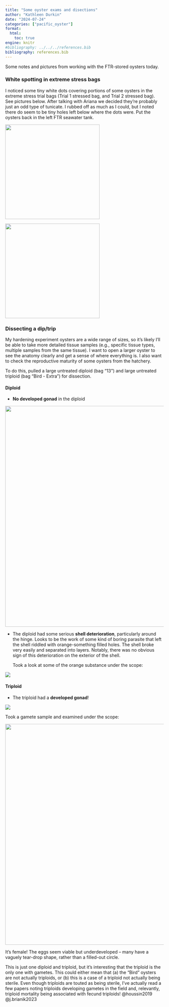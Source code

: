 ```yaml
---
title: "Some oyster exams and disections"
author: "Kathleen Durkin"
date: "2024-07-24"
categories: ["pacific_oyster"]
format:
  html:
    toc: true
engine: knitr
#bibliography: ../../../references.bib
bibliography: references.bib
---
```


Some notes and pictures from working with the FTR-stored oysters today.

### White spotting in extreme stress bags

I noticed some tiny white dots covering portions of some oysters in the extreme stress trial bags (Trial 1 stressed bag, and Trial 2 stressed bag). See pictures below. After talking with Ariana we decided they're probably just an odd type of tunicate. I rubbed off as much as I could, but I noted there do seem to be tiny holes left below where the dots were. Put the oysters back in the left FTR seawater tank.

![](images/IMG_9398.jpg){width="300"}

![](images/IMG_9402.jpg){width="300"}

### Dissecting a dip/trip

My hardening experiment oysters are a wide range of sizes, so it's likely I'll be able to take more detailed tissue samples (e.g., specific tissue types, multiple samples from the same tissue). I want to open a larger oyster to see the anatomy clearly and get a sense of where everything is. I also want to check the reproductive maturity of some oysters from the hatchery.

To do this, pulled a large untreated diploid (bag "13") and large untreated triploid (bag "Bird - Extra") for dissection.

#### Diploid

-   **No developed gonad** in the diploid

![](images/IMG_9410.jpg){width="700"}

-   The diploid had some serious **shell deterioration**, particularly around the hinge. Looks to be the work of some kind of boring parasite that left the shell riddled with orange-something filled holes. The shell broke very easily and separated into layers. Notably, there was no obvious sign of this deterioration on the exterior of the shell.

    Took a look at some of the orange substance under the scope:

![](images/IMG_9420.jpg)

#### Triploid

-   The triploid had a **developed gonad**!

![](images/IMG_9407.jpg)

Took a gamete sample and examined under the scope:

![](images/IMG_9418-01.jpg){width="700"}

It's female! The eggs seem viable but underdeveloped -- many have a vaguely tear-drop shape, rather than a filled-out circle.

This is just one diploid and triploid, but it's interesting that the triploid is the only one with gametes. This could either mean that (a) the "Bird" oysters are not actually triploids, or (b) this is a case of a triploid not actually being sterile. Even though triploids are touted as being sterile, I've actually read a few papers noting triploids developing gametes in the field and, relevantly, triploid mortality being associated with fecund triploids! @houssin2019 @j.brianik2023
